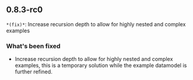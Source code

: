 ## 0.8.3-rc0
`*(fix)*`: Increase recursion depth to allow for highly nested and complex examples

### What's been fixed
- Increase recursion depth to allow for highly nested and complex examples, this is a temporary solution while the example datamodel is further refined.

